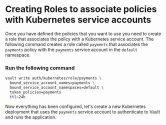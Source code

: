 # Creating Roles to associate policies with Kubernetes service accounts 

Once you have defined the policies that you want to use you need to create a role
that associates the policy with a Kubernetes service account.  The following command
creates a role called `payments` that associates the `payments` policy with the
`payments` service account in the `default` namespace.

### Run the following command

```bash
vault write auth/kubernetes/role/payments \
  bound_service_account_names=payments \
  bound_service_account_namespaces=default \
  token_policies=payments
  ttl=24h
```

Now everything has been configured, let's create a new Kubernetes deployment
that uses the `payments` service account to authenticate to Vault and runs
the application.